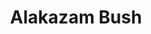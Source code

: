 ---
title: "Alakazam Bush"
meta_title: "Alakazam Bush craft"
description: "Craft de Alakazam Bush"
rank: "c"
draft: false
name: "Alakazam Bush"
recipe_img: "https://wiki.pokexgames.com/images/d/d5/Alakazam_Bush.png"
level: 51
craft_time: 36000
result: 1
value_npc: 1
ingredients:
  - name: "Major Seed Bag"
    quantity: 4
    item_img: "https://wiki.pokexgames.com/images/d/d4/Major_Seed_Bag.png"
    value_npc: 1
  - name: "Psychic Spoon"
    quantity: 30
    item_img: "https://wiki.pokexgames.com/images/2/28/Psychic_Spoon.png"
    value_npc: 1
  - name: "Condensed Grass"
    quantity: 88
    item_img: "https://wiki.pokexgames.com/images/c/ce/Condensed_Grass.png"
    value_npc: 1
---